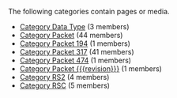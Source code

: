 <!-- DO NOT EDIT THIS FILE, CODE AUTOMATICALLY GENERATED BY category.sh -->
The following categories contain pages or media.
* [[Category Data Type]] (3 members)
* [[Category Packet]] (44 members)
* [[Category Packet 194]] (1 members)
* [[Category Packet 317]] (41 members)
* [[Category Packet 474]] (1 members)
* [[Category Packet {{{revision}}}]] (1 members)
* [[Category RS2]] (4 members)
* [[Category RSC]] (5 members)
